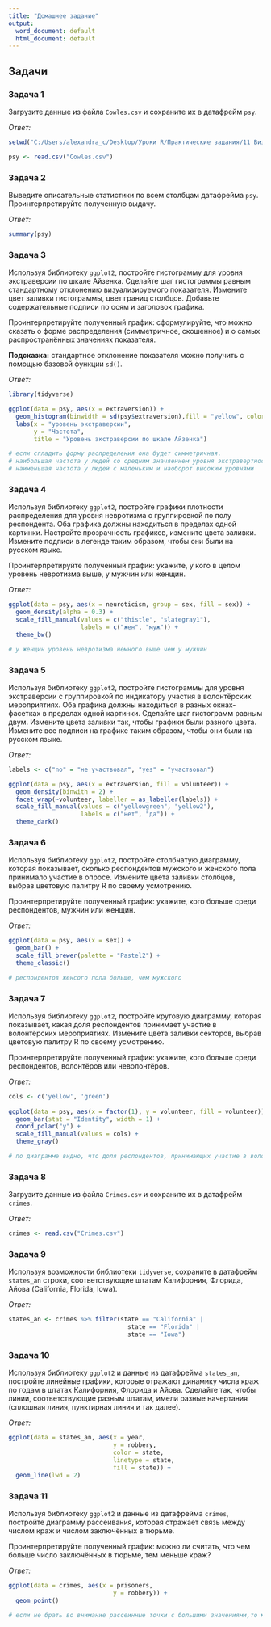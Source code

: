 ---
title: "Домашнее задание"
output:
  word_document: default
  html_document: default
---

## Задачи 

### Задача 1

Загрузите данные из файла `Cowles.csv` и сохраните их в датафрейм `psy`. 

*Ответ:*

```{r}
setwd("C:/Users/alexandra_c/Desktop/Уроки R/Практические задания/11 Визуализация данных с библиотекой ggplot2/11-07 Практическая работа")

psy <- read.csv("Cowles.csv")
```

\newpage

### Задача 2

Выведите описательные статистики по всем столбцам датафрейма `psy`. Проинтерпретируйте полученную выдачу.

*Ответ:*

```{r}
summary(psy)
```

\newpage

### Задача 3

Используя библиотеку `ggplot2`, постройте гистограмму для уровня экстраверсии по шкале Айзенка. Сделайте шаг гистограммы равным стандартному отклонению визуализируемого показателя. Измените цвет заливки гистограммы, цвет границ столбцов. Добавьте содержательные подписи по осям и заголовок графика.

Проинтерпретируйте полученный график: сформулируйте, что можно сказать о форме распределения (симметричное, скошенное) и о самых распространённых значениях показателя.

**Подсказка:** стандартное отклонение показателя можно получить с помощью базовой функции `sd()`. 

*Ответ:*

```{r}
library(tidyverse)

ggplot(data = psy, aes(x = extraversion)) +
  geom_histogram(binwidth = sd(psy$extraversion),fill = "yellow", color = "violet") + 
  labs(x = "уровень экстраверсии",
       y = "Частота",
       title = "Уровень экстраверсии по шкале Айзенка")

# если сгладить форму распределения она будет симметричная.
# наибольшая частота у людей со средним значяением уровня экстравертности,
# наименьшая частота у людей с маленьким и наоборот высоким уровнями
```

\newpage


### Задача 4

Используя библиотеку `ggplot2`, постройте графики плотности распределения для уровня невротизма с группировкой по полу респондента. Оба графика должны находиться в пределах одной картинки. Настройте прозрачность графиков, измените цвета заливки. Измените подписи в легенде таким образом, чтобы они были на русском языке.

Проинтерпретируйте полученный график: укажите, у кого в целом уровень невротизма выше, у мужчин или женщин. 

*Ответ:*

```{r}
ggplot(data = psy, aes(x = neuroticism, group = sex, fill = sex)) +
  geom_density(alpha = 0.3) + 
  scale_fill_manual(values = c("thistle", "slategray1"),
                    labels = c("жен", "муж")) +
  theme_bw()

# у женщин уровень невротизма немного выше чем у мужчин
```

\newpage


### Задача 5

Используя библиотеку `ggplot2`, постройте гистограммы для уровня экстраверсии с группировкой по индикатору участия в волонтёрских мероприятиях. Оба графика должны находиться в разных окнах-фасетках в пределах одной картинки. Сделайте шаг гистограмм равным двум. Измените цвета заливки так, чтобы графики были разного цвета. Измените все подписи на графике таким образом, чтобы они были на русском языке.

*Ответ:*

```{r}
labels <- c("no" = "не участвовал", "yes" = "участвовал")

ggplot(data = psy, aes(x = extraversion, fill = volunteer)) +
  geom_density(binwith = 2) + 
  facet_wrap(~volunteer, labeller = as_labeller(labels)) + 
  scale_fill_manual(values = c("yellowgreen", "yellow2"),
                    labels = c("нет", "да")) +
  theme_dark()
```

\newpage

### Задача 6

Используя библиотеку `ggplot2`, постройте столбчатую диаграмму, которая показывает, сколько респондентов мужского и женского пола принимало участие в опросе. Измените цвета заливки столбцов, выбрав цветовую палитру R по своему усмотрению.

Проинтерпретируйте полученный график: укажите, кого больше среди респондентов, мужчин или женщин.

*Ответ:*

```{r}
ggplot(data = psy, aes(x = sex)) +
  geom_bar() +
  scale_fill_brewer(palette = "Pastel2") + 
  theme_classic()

# респондентов женсого пола больше, чем мужского
```

\newpage

### Задача 7

Используя библиотеку `ggplot2`, постройте круговую диаграмму, которая показывает, какая доля респондентов принимает участие в волонтёрских мероприятиях. Измените цвета заливки секторов, выбрав цветовую палитру R по своему усмотрению.

Проинтерпретируйте полученный график: укажите, кого больше среди респондентов, волонтёров или неволонтёров.

*Ответ:*

```{r}
cols <- c('yellow', 'green')
  
ggplot(data = psy, aes(x = factor(1), y = volunteer, fill = volunteer)) +
  geom_bar(stat = "Identity", width = 1) +
  coord_polar("y") + 
  scale_fill_manual(values = cols) +
  theme_gray()

# по диаграмме видно, что доля респондентов, принимающих участие в волонтерских программах, больше
```

\newpage

### Задача 8

Загрузите данные из файла `Crimes.csv` и сохраните их в датафрейм `crimes`. 

*Ответ:*

```{r}
crimes <- read.csv("Crimes.csv")
```

\newpage

### Задача 9

Используя возможности библиотеки `tidyverse`, сохраните в датафрейм `states_an` строки, соответствующие штатам Калифорния, Флорида, Айова (California, Florida, Iowa). 

*Ответ:*

```{r}
states_an <- crimes %>% filter(state == "California" |
                                 state == "Florida" |
                                 state == "Iowa")
```

\newpage

### Задача 10

Используя библиотеку `ggplot2` и данные из датафрейма `states_an`, постройте линейные графики, которые отражают динамику числа краж по годам в штатах Калифорния, Флорида и Айова. Сделайте так, чтобы линии, соответствующие разным штатам, имели разные начертания (сплошная линия, пунктирная линия и так далее).

*Ответ:*

```{r}
ggplot(data = states_an, aes(x = year,
                             y = robbery,
                             color = state,
                             linetype = state,
                             fill = state)) + 
  geom_line(lwd = 2)
```

\newpage

### Задача 11

Используя библиотеку `ggplot2` и данные из датафрейма `crimes`, постройте диаграмму рассеивания, которая отражает связь между числом краж и числом заключённых в тюрьме. 

Проинтерпретируйте полученный график: можно ли считать, что чем больше число заключённых в тюрьмe, тем меньше краж?

*Ответ:*

```{r}
ggplot(data = crimes, aes(x = prisoners,
                             y = robbery)) + 
  geom_point()

# если не брать во внимание рассеинные точки с большими значениями,то можно сделать вывод, что при увеличении числа заключенных количество краж снижается, т.к. форма диаграммы имеет скос вправо.
```

\newpage
